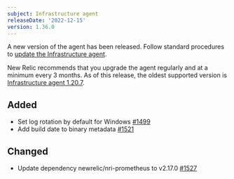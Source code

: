 ```yaml
---
subject: Infrastructure agent
releaseDate: '2022-12-15'
version: 1.36.0
---
```


A new version of the agent has been released. Follow standard procedures to [update the Infrastructure agent](/docs/infrastructure/install-configure-manage-infrastructure/update-or-uninstall/update-infrastructure-agent).  

New Relic recommends that you upgrade the agent regularly and at a minimum every 3 months. As of this release, the oldest supported version is [Infrastructure agent 1.20.7](https://docs.newrelic.com/docs/release-notes/infrastructure-release-notes/infrastructure-agent-release-notes/new-relic-infrastructure-agent-1207).


## Added
* Set log rotation by default for Windows [#1499](https://github.com/newrelic/infrastructure-agent/pull/1499)
* Add build date to binary metadata [#1521](https://github.com/newrelic/infrastructure-agent/pull/1521)


## Changed
* Update dependency newrelic/nri-prometheus to v2.17.0 [#1527](https://github.com/newrelic/infrastructure-agent/pull/1527)
